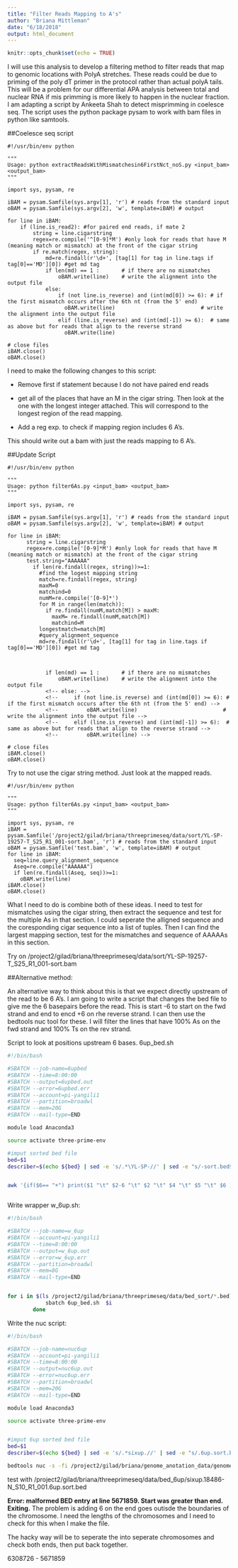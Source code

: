 ```yaml
---
title: "Filter Reads Mapping to A's"
author: "Briana Mittleman"
date: "6/18/2018"
output: html_document
---
```


```r
knitr::opts_chunk$set(echo = TRUE)
```

I will use this analysis to develop a filtering method to filter reads that map to genomic locations with PolyA stretches. These reads could be due to priming of the poly dT primer in the protocol rather than actual polyA tails. This will be a problem for our differential APA analysis between total and nuclear RNA if mis primming is more likely to happen in the nuclear fraction. I am adapting a script by Ankeeta Shah to detect misprimming in coelesce seq. The script uses the python package pysam to work with bam files in python like samtools.  

##Coelesce seq script
```
#!/usr/bin/env python

"""
Usage: python extractReadsWithMismatchesin6FirstNct_noS.py <input_bam> <output_bam> 
"""

import sys, pysam, re

iBAM = pysam.Samfile(sys.argv[1], 'r') # reads from the standard input
oBAM = pysam.Samfile(sys.argv[2], 'w', template=iBAM) # output 

for line in iBAM:
    if (line.is_read2): #for paired end reads, if mate 2 
        string = line.cigarstring 
        regex=re.compile('^[0-9]*M') #only look for reads that have M (meaning match or mismatch) at the front of the cigar string 
        if re.match(regex, string):
            md=re.findall(r'\d+', [tag[1] for tag in line.tags if tag[0]=='MD'][0]) #get md tag
            if len(md) == 1 :       # if there are no mismatches 
                oBAM.write(line)    # write the alignment into the output file
            else:
                if (not line.is_reverse) and (int(md[0]) >= 6): # if the first mismatch occurs after the 6th nt (from the 5' end)
                  oBAM.write(line)                           # write the alignment into the output file
                elif (line.is_reverse) and (int(md[-1]) >= 6):  # same as above but for reads that align to the reverse strand
                  oBAM.write(line)

# close files
iBAM.close()
oBAM.close()
```

I need to make the following changes to this script:  

* Remove first if statement because I do not have paired end reads  

* get all of the places that have an M in the cigar string. Then look at the one with the longest integer attached. This will correspond to the longest region of the read mapping.  

* Add a reg exp. to check if mapping region includes 6 A's.  

This should write out a bam with just the reads mapping to 6 A's.  


##Update Script  

```
#!/usr/bin/env python

"""
Usage: python filter6As.py <input_bam> <output_bam> 
"""

import sys, pysam, re

iBAM = pysam.Samfile(sys.argv[1], 'r') # reads from the standard input
oBAM = pysam.Samfile(sys.argv[2], 'w', template=iBAM) # output 

for line in iBAM:
      string = line.cigarstring 
      regex=re.compile('[0-9]*M') #only look for reads that have M (meaning match or mismatch) at the front of the cigar string 
      test.string="AAAAAA"
        if len(re.findall(regex, string))>=1:
          #find the logest mapping string
          match=re.findall(regex, string)
          maxM=0
          matchind=0
          numM=re.compile('[0-9]*')
          for M in range(len(match)):
            if re.findall(numM,match[M]) > maxM:
              maxM= re.findall(numM,match[M])
              matchind=M
          longestmatch=match[M]
          #query_alignment_sequence
          md=re.findall(r'\d+', [tag[1] for tag in line.tags if tag[0]=='MD'][0]) #get md tag
           
           
           
            if len(md) == 1 :       # if there are no mismatches 
                oBAM.write(line)    # write the alignment into the output file
            <!-- else: -->
            <!--     if (not line.is_reverse) and (int(md[0]) >= 6): # if the first mismatch occurs after the 6th nt (from the 5' end) -->
            <!--         oBAM.write(line)                           # write the alignment into the output file -->
            <!--     elif (line.is_reverse) and (int(md[-1]) >= 6):  # same as above but for reads that align to the reverse strand -->
            <!--         oBAM.write(line) -->

# close files
iBAM.close()
oBAM.close()
```


Try to not use the cigar string method. Just look at the mapped reads.  



```
#!/usr/bin/env python

"""
Usage: python filter6As.py <input_bam> <output_bam> 
"""

import sys, pysam, re
iBAM = pysam.Samfile('/project2/gilad/briana/threeprimeseq/data/sort/YL-SP-19257-T_S25_R1_001-sort.bam', 'r') # reads from the standard input
oBAM = pysam.Samfile('test.bam', 'w', template=iBAM) # output 
for line in iBAM:
  seq=line.query_alignment_sequence
  Aseq=re.compile("AAAAAA")
  if len(re.findall(Aseq, seq))>=1:
    oBAM.write(line)
iBAM.close()
oBAM.close()
```


What I need to do is combine both of these ideas. I need to test for mismatches using the cigar string, then extract the sequence and test for the multiple As in that section. I could seperate the alligned sequence and the coresponding cigar sequence into a list of tuples. Then I can find the largest mapping section, test for the mismatches and sequence of AAAAAs in this section.  


Try on /project2/gilad/briana/threeprimeseq/data/sort/YL-SP-19257-T_S25_R1_001-sort.bam


##Alternative method:  

An alternative way to think about this is that we expect directly upstream of the read to be 6 A's. I am going to write a script that changes the bed file to give me the 6 basepairs before the read. This is start -6 to start on the fwd strand and end to encd +6 on rhe reverse strand. I can then use the bedtools nuc tool for these. I will filter the lines that have 100% As on the fwd strand and 100% Ts on the rev strand.  


Script to look at positions upstream 6 bases. 6up_bed.sh 
```bash

#!/bin/bash

#SBATCH --job-name=6upbed
#SBATCH --time=8:00:00
#SBATCH --output=6upbed.out
#SBATCH --error=6upbed.err
#SBATCH --account=pi-yangili1
#SBATCH --partition=broadwl
#SBATCH --mem=20G
#SBATCH --mail-type=END

module load Anaconda3  

source activate three-prime-env

#imput sorted bed file 
bed=$1
describer=$(echo ${bed} | sed -e 's/.*\YL-SP-//' | sed -e "s/-sort.bed$//")


awk '{if($6== "+") print($1 "\t" $2-6 "\t" $2 "\t" $4 "\t" $5 "\t" $6 ); else print($1 "\t" $3 "\t" $3 + 6 "\t" $4 "\t" $5 "\t" $6)}' $1 | awk '{if($2 <0) print($1 "\t" "0" "\t" $3 "\t" $4 "\t" $5 "\t" $6) ; else print($1 "\t" $2 "\t" $3"\t" $4 "\t" $5 "\t" $6)}' > /project2/gilad/briana/threeprimeseq/data/bed_6up/sixup.${describer}.6up.sort.bed  



```

Write wrapper w_6up.sh:  

```bash
#!/bin/bash

#SBATCH --job-name=w_6up
#SBATCH --account=pi-yangili1
#SBATCH --time=8:00:00
#SBATCH --output=w_6up.out
#SBATCH --error=w_6up.err
#SBATCH --partition=broadwl
#SBATCH --mem=8G
#SBATCH --mail-type=END


for i in $(ls /project2/gilad/briana/threeprimeseq/data/bed_sort/*.bed); do
            sbatch 6up_bed.sh  $i 
        done
```


Write the nuc script:  
```bash
#!/bin/bash

#SBATCH --job-name=nuc6up
#SBATCH --account=pi-yangili1
#SBATCH --time=8:00:00
#SBATCH --output=nuc6up.out
#SBATCH --error=nuc6up.err
#SBATCH --partition=broadwl
#SBATCH --mem=20G
#SBATCH --mail-type=END

module load Anaconda3  

source activate three-prime-env


#imput 6up sorted bed file 
bed=$1
describer=$(echo ${bed} | sed -e 's/.*sixup.//' | sed -e "s/.6up.sort.bed$//")

bedtools nuc -s -fi /project2/gilad/briana/genome_anotation_data/genome/Homo_sapiens.GRCh37.75.dna_sm.all.fa -bed $1 > /project2/gilad/briana/threeprimeseq/data/nuc_6up/sixupnuc.${describer}.bed 
```

test with /project2/gilad/briana/threeprimeseq/data/bed_6up/sixup.18486-N_S10_R1_001.6up.sort.bed


**Error: malformed BED entry at line 5671859. Start was greater than end. Exiting.**
The problem is adding 6 on the end goes outisde the boundaries of the chromosome. I need the lengths of the chromosomes and I need to check for this when I make the file.  

The hacky way will be to seperate the into seperate chromosomes and check both ends, then put back together. 


6308726 - 5671859

